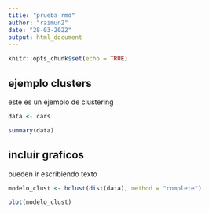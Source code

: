 ```yaml
---
title: "prueba rmd"
author: "raimun2"
date: "28-03-2022"
output: html_document
---
```


```r
knitr::opts_chunk$set(echo = TRUE)
```

## ejemplo clusters

este es un ejemplo de clustering

```r

data <- cars

summary(data)

```

## incluir graficos

pueden ir escribiendo texto

```r

modelo_clust <- hclust(dist(data), method = "complete")

plot(modelo_clust)

```

